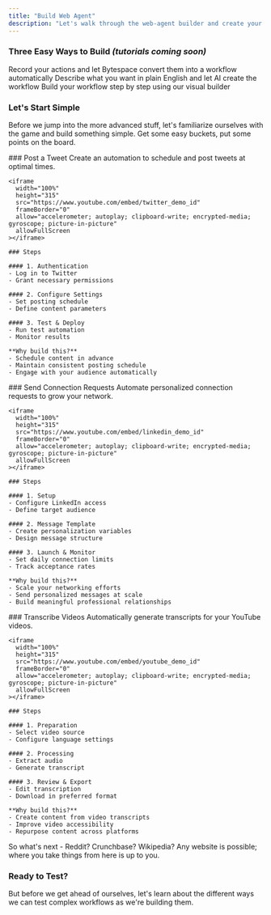 ```yaml
---
title: "Build Web Agent"
description: "Let's walk through the web-agent builder and create your first automation."
---
```


### Three Easy Ways to Build *(tutorials coming soon)*

<CardGroup cols={3}>
  <Card title="Recording" icon="video">
    Record your actions and let Bytespace convert them into a workflow automatically
  </Card>
  <Card title="AI Prompting" icon="wand-magic-sparkles">
    Describe what you want in plain English and let AI create the workflow
  </Card>
  <Card title="Manual Editing" icon="pen-to-square">
    Build your workflow step by step using our visual builder
  </Card>
</CardGroup>

### Let's Start Simple

Before we jump into the more advanced stuff, let's familiarize ourselves with the game and build something simple. Get some easy buckets, put some points on the board.

<Tabs>
  <Tab title="Twitter">
    ### Post a Tweet
    Create an automation to schedule and post tweets at optimal times.
    
    <iframe
      width="100%"
      height="315"
      src="https://www.youtube.com/embed/twitter_demo_id"
      frameBorder="0"
      allow="accelerometer; autoplay; clipboard-write; encrypted-media; gyroscope; picture-in-picture"
      allowFullScreen
    ></iframe>
    
    ### Steps
    
    #### 1. Authentication
    - Log in to Twitter
    - Grant necessary permissions
    
    #### 2. Configure Settings
    - Set posting schedule
    - Define content parameters
    
    #### 3. Test & Deploy
    - Run test automation
    - Monitor results
    
    **Why build this?**
    - Schedule content in advance
    - Maintain consistent posting schedule
    - Engage with your audience automatically
  </Tab>
  <Tab title="LinkedIn">
    ### Send Connection Requests
    Automate personalized connection requests to grow your network.
    
    <iframe
      width="100%"
      height="315"
      src="https://www.youtube.com/embed/linkedin_demo_id"
      frameBorder="0"
      allow="accelerometer; autoplay; clipboard-write; encrypted-media; gyroscope; picture-in-picture"
      allowFullScreen
    ></iframe>
    
    ### Steps
    
    #### 1. Setup
    - Configure LinkedIn access
    - Define target audience
    
    #### 2. Message Template
    - Create personalization variables
    - Design message structure
    
    #### 3. Launch & Monitor
    - Set daily connection limits
    - Track acceptance rates
    
    **Why build this?**
    - Scale your networking efforts
    - Send personalized messages at scale
    - Build meaningful professional relationships
  </Tab>
  <Tab title="YouTube">
    ### Transcribe Videos
    Automatically generate transcripts for your YouTube videos.
    
    <iframe
      width="100%"
      height="315"
      src="https://www.youtube.com/embed/youtube_demo_id"
      frameBorder="0"
      allow="accelerometer; autoplay; clipboard-write; encrypted-media; gyroscope; picture-in-picture"
      allowFullScreen
    ></iframe>
    
    ### Steps
    
    #### 1. Preparation
    - Select video source
    - Configure language settings
    
    #### 2. Processing
    - Extract audio
    - Generate transcript
    
    #### 3. Review & Export
    - Edit transcription
    - Download in preferred format
    
    **Why build this?**
    - Create content from video transcripts
    - Improve video accessibility
    - Repurpose content across platforms
  </Tab>
</Tabs>

<Note>
So what's next - Reddit? Crunchbase? Wikipedia? Any website is possible; where you take things from here is up to you.
</Note>

### Ready to Test?

But before we get ahead of ourselves, let's learn about the different ways we can test complex workflows as we're building them.
